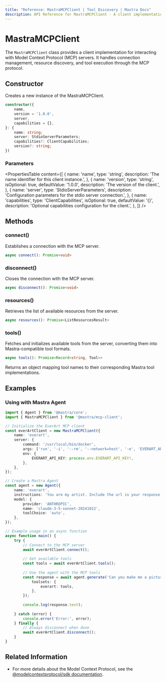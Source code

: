 ```yaml
---
title: "Reference: MastraMCPClient | Tool Discovery | Mastra Docs"
description: API Reference for MastraMCPClient - A client implementation for the Model Context Protocol.
---
```


# MastraMCPClient

The `MastraMCPClient` class provides a client implementation for interacting with Model Context Protocol (MCP) servers. It handles connection management, resource discovery, and tool execution through the MCP protocol.

## Constructor

Creates a new instance of the MastraMCPClient.

```typescript
constructor({
    name,
    version = '1.0.0',
    server,
    capabilities = {},
}: {
    name: string;
    server: StdioServerParameters;
    capabilities?: ClientCapabilities;
    version?: string;
})
```

### Parameters

<PropertiesTable
  content={[
    {
      name: 'name',
      type: 'string',
      description: 'The name identifier for this client instance.',
    },
    {
      name: 'version',
      type: 'string',
      isOptional: true,
      defaultValue: '1.0.0',
      description: 'The version of the client.',
    },
    {
      name: 'server',
      type: 'StdioServerParameters',
      description: 'Configuration parameters for the stdio server connection.',
    },
    {
      name: 'capabilities',
      type: 'ClientCapabilities',
      isOptional: true,
      defaultValue: '{}',
      description: 'Optional capabilities configuration for the client.',
    },
  ]}
/>

## Methods

### connect()

Establishes a connection with the MCP server.

```typescript
async connect(): Promise<void>
```

### disconnect()

Closes the connection with the MCP server.

```typescript
async disconnect(): Promise<void>
```

### resources()

Retrieves the list of available resources from the server.

```typescript
async resources(): Promise<ListResourcesResult>
```

### tools()

Fetches and initializes available tools from the server, converting them into Mastra-compatible tool formats.

```typescript
async tools(): Promise<Record<string, Tool>>
```

Returns an object mapping tool names to their corresponding Mastra tool implementations.

## Examples

### Using with Mastra Agent

```typescript
import { Agent } from '@mastra/core';
import { MastraMCPClient } from '@mastra/mcp-client';

// Initialize the EverArt MCP client
const everArtClient = new MastraMCPClient({
    name: 'everart',
    server: {
        command: '/usr/local/bin/docker',
        args: ['run', '-i', '--rm', '--network=host', '-e', 'EVERART_API_KEY', 'mcp/everart'],
        env: {
            EVERART_API_KEY: process.env.EVERART_API_KEY!,
        },
    },
});

// Create a Mastra Agent
const agent = new Agent({
    name: 'everart',
    instructions: 'You are my artist. Include the url in your response.',
    model: {
        provider: 'ANTHROPIC',
        name: 'claude-3-5-sonnet-20241022',
        toolChoice: 'auto',
    },
});

// Example usage in an async function
async function main() {
    try {
        // Connect to the MCP server
        await everArtClient.connect();
        
        // Get available tools
        const tools = await everArtClient.tools();
        
        // Use the agent with the MCP tools
        const response = await agent.generate('Can you make me a picture of a dog?', {
            toolsets: {
                everart: tools,
            },
        });
        
        console.log(response.text);
        
    } catch (error) {
        console.error('Error:', error);
    } finally {
        // Always disconnect when done
        await everArtClient.disconnect();
    }
}
```

## Related Information

- For more details about the Model Context Protocol, see the [@modelcontextprotocol/sdk documentation](https://github.com/modelcontextprotocol/typescript-sdk).